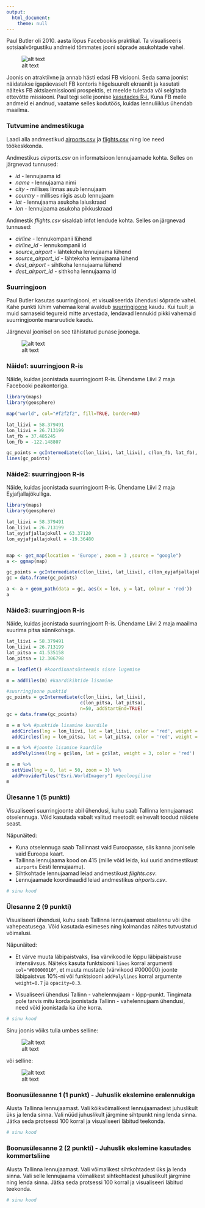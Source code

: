 ```yaml
---
output: 
  html_document:
    theme: null
---
```


Paul Butler oli 2010. aasta lõpus Facebookis praktikal. Ta visualiseeris sotsiaalvõrgustiku andmeid tõmmates jooni sõprade asukohtade vahel.

![alt text](facebook_map.png "Näide")

Joonis on atraktiivne ja annab hästi edasi FB visiooni. Seda sama joonist näidatakse igapäevaselt FB kontoris hiigelsuurelt ekraanilt ja kasutati näiteks FB aktsiaemissiooni prospektis, et meelde tuletada või selgitada ettevõtte missiooni. Paul tegi selle joonise [kasutades R-i.](http://paulbutler.org/archives/visualizing-facebook-friends/) Kuna FB meile andmeid ei andnud, vaatame selles kodutöös, kuidas lennuliiklus ühendab maailma.

### Tutvumine andmestikuga

Laadi alla andmestikud [airports.csv](../data/airports.csv) ja [flights.csv](../data/flights.csv) ning loe need töökeskkonda.

Andmestikus *airports.csv* on informatsioon lennujaamade kohta. Selles on järgnevad tunnused:

* *id* - lennujaama id
* *name* - lennujaama nimi
* *city* - millises linnas asub lennujaam
* *country* - millises riigis asub lennujaam
* *lat* - lennujaama asukoha laiuskraad
* *lon* - lennujaama asukoha pikkuskraad

Andmestik *flights.csv* sisaldab infot lendude kohta. Selles on järgnevad tunnused:

* *airline* - lennukompanii lühend
* *airline_id* - lennukompanii id
* *source_airport* - lähtekoha lennujaama lühend
* *source_airport_id* - lähtekoha lennujaama lühend
* *dest_airport* - sihtkoha lennujaama lühend
* *dest_airport_id* - sithkoha lennujaama id

### Suurringjoon

Paul Butler kasutas suurringjooni, et visualiseerida ühendusi sõprade vahel. Kahe punkti lühim vahemaa keral avaldub [suurringjoone](http://en.wikipedia.org/wiki/Great_circle) kaudu. Kui tuult ja muid sarnaseid tegureid mitte arvestada, lendavad lennukid pikki vahemaid suurringjoonte marsruutide kaudu.

Järgneval joonisel on see tähistatud punase joonega.

![alt text](great_circle.jpg "Näide")

### Näide1: suurringjoon R-is

Näide, kuidas joonistada suurringjoont R-is. Ühendame Liivi 2 maja Facebooki peakontoriga.

```r
library(maps)
library(geosphere)

map("world", col="#f2f2f2", fill=TRUE, border=NA)

lat_liivi = 58.379491
lon_liivi = 26.713199
lat_fb = 37.485245
lon_fb = -122.148807

gc_points = gcIntermediate(c(lon_liivi, lat_liivi), c(lon_fb, lat_fb), n=50, addStartEnd=TRUE)
lines(gc_points)
```

### Näide2: suurringjoon R-is

Näide, kuidas joonistada suurringjoont R-is. Ühendame Liivi 2 maja Eyjafjallajökulliga.

```r
library(maps)
library(geosphere)

lat_liivi = 58.379491
lon_liivi = 26.713199
lat_eyjafjallajokull = 63.37120
lon_eyjafjallajokull = -19.36480


map <- get_map(location = 'Europe', zoom = 3 ,source = "google")
a <- ggmap(map)

gc_points = gcIntermediate(c(lon_liivi, lat_liivi), c(lon_eyjafjallajokull, lat_eyjafjallajokull), n=50, addStartEnd=TRUE)
gc = data.frame(gc_points)

a <- a + geom_path(data = gc, aes(x = lon, y = lat, colour = 'red'))
a
```

### Näide3: suurringjoon R-is

Näide, kuidas joonistada suurringjoont R-is. Ühendame Liivi 2 maja maailma suurima pitsa sünnikohaga.

```r
lat_liivi = 58.379491
lon_liivi = 26.713199
lat_pitsa = 41.535158
lon_pitsa = 12.306798

m = leaflet() #koordinaatsüsteemis sisse lugemine

m = addTiles(m) #kaardikihtide lisamine

#suurringjoone punktid
gc_points = gcIntermediate(c(lon_liivi, lat_liivi), 
                           c(lon_pitsa, lat_pitsa), 
                           n=50, addStartEnd=TRUE)
gc = data.frame(gc_points)

m = m %>% #punktide lisamine kaardile
  addCircles(lng = lon_liivi, lat = lat_liivi, color = 'red', weight = 3) %>%
  addCircles(lng = lon_pitsa, lat = lat_pitsa, color = 'red', weight = 3)

m = m %>% #joonte lisamine kaardile
  addPolylines(lng = gc$lon, lat = gc$lat, weight = 3, color = 'red')

m = m %>% 
  setView(lng = 0, lat = 50, zoom = 3) %>% 
  addProviderTiles("Esri.WorldImagery") #geoloogiline
m
```

### Ülesanne 1 (5 punkti)

Visualiseeri suurringjoonte abil ühendusi, kuhu saab Tallinna lennujaamast otselennuga. Võid kasutada vabalt valitud meetodit eelnevalt toodud näidete seast. 

Näpunäited:

* Kuna otselennuga saab Tallinnast vaid Euroopasse, siis kanna joonisele vaid Euroopa kaart.
* Tallinna lennujaama kood on 415 (mille võid leida, kui uurid andmestikust `airports` Eesti lennujaamu).
* Sihtkohtade lennujaamad leiad andmestikust *flights.csv*.
* Lennujaamade koordinaadid leiad andmestikus *airports.csv*.

```r
# sinu kood

```

### Ülesanne 2 (9 punkti)

Visualiseeri ühendusi, kuhu saab Tallinna lennujaamast otselennu või ühe vahepeatusega. Võid kasutada esimeses ning kolmandas näites tutvustatud võimalusi.

Näpunäited: 

* Et värve muuta läbipaistvaks, lisa värvikoodile lõppu läbipaistvuse intensiivsus. Näiteks kasuta funktsiooni `lines` korral argumenti `col="#00000010"`, et muuta mustade (värvikood #000000) joonte läbipaistvus 10%-ni või funktsiooni `addPolylines` korral argumente `weight=0.7` ja `opacity=0.3`.  

* Visualiseeri ühendusi Tallinn - vahelennujaam - lõpp-punkt. Tingimata pole tarvis mitu korda joonistada Tallinn - vahelennujaam ühendusi, need võid joonistada ka ühe korra.


```r
# sinu kood

```

Sinu joonis võiks tulla umbes selline:

![alt text](otselend_voi_yks_vahepeatus.png "Näide1")

või selline:

![alt text](otselend_voi_yks_vahepeatus2.png "Näide2")

### Boonusülesanne 1 (1 punkt) - Juhuslik ekslemine eralennukiga

Alusta Tallinna lennujaamast. Vali kõikvõimalikest lennujaamadest juhuslikult üks ja lenda sinna. Vali nüüd juhuslikult järgmine sihtpunkt ning lenda sinna. Jätka seda protsessi 100 korral ja visualiseeri läbitud teekonda.

```r
# sinu kood
```


### Boonusülesanne 2 (2 punkti) - Juhuslik ekslemine kasutades kommertsliine

Alusta Tallinna lennujaamast. Vali võimalikest sihtkohtadest üks ja lenda sinna. Vali selle lennujaama võimalikest sihtkohtadest juhuslikult järgmine ning lenda sinna. Jätka seda protsessi 100 korral ja visualiseeri läbitud teekonda.

```r
# sinu kood
```
